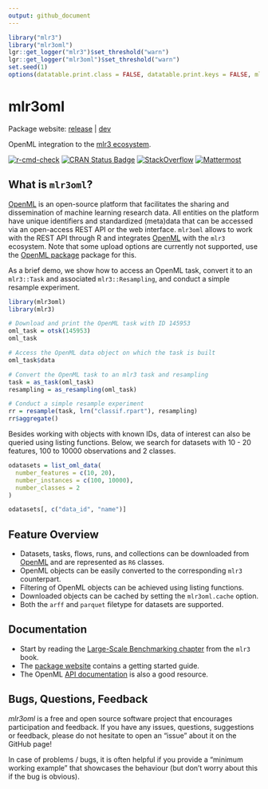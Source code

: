 ```yaml
---
output: github_document
---
```


```r
library("mlr3")
library("mlr3oml")
lgr::get_logger("mlr3")$set_threshold("warn")
lgr::get_logger("mlr3oml")$set_threshold("warn")
set.seed(1)
options(datatable.print.class = FALSE, datatable.print.keys = FALSE, mlr3oml.verbose = FALSE)
```

# mlr3oml

Package website: [release](https://mlr3oml.mlr-org.com/) | [dev](https://mlr3oml.mlr-org.com/dev/)

OpenML integration to the [mlr3 ecosystem](https://mlr-org.com/).

[![r-cmd-check](https://github.com/mlr-org/mlr3oml/actions/workflows/r-cmd-check.yml/badge.svg)](https://github.com/mlr-org/mlr3oml/actions/workflows/r-cmd-check.yml)
[![CRAN Status Badge](https://www.r-pkg.org/badges/version-ago/mlr3oml)](https://cran.r-project.org/package=mlr3oml)
[![StackOverflow](https://img.shields.io/badge/stackoverflow-mlr3-orange.svg)](https://stackoverflow.com/questions/tagged/mlr3)
[![Mattermost](https://img.shields.io/badge/chat-mattermost-orange.svg)](https://lmmisld-lmu-stats-slds.srv.mwn.de/mlr_invite/)


## What is `mlr3oml`?

[OpenML](https://www.openml.org) is an open-source platform that facilitates the sharing and dissemination of machine learning research data.
All entities on the platform have unique identifiers and standardized (meta)data that can be accessed via an open-access REST API or the web interface.
`mlr3oml` allows to work with the REST API through R and integrates [OpenML](https://www.openml.org) with the `mlr3` ecosystem.
Note that some upload options are currently not supported, use the [OpenML package](https://cran.r-project.org/package=OpenML) package for this.

As a brief demo, we show how to access an OpenML task, convert it to an `mlr3::Task` and associated `mlr3::Resampling`, and conduct a simple resample experiment.

```r
library(mlr3oml)
library(mlr3)

# Download and print the OpenML task with ID 145953
oml_task = otsk(145953)
oml_task

# Access the OpenML data object on which the task is built
oml_task$data

# Convert the OpenML task to an mlr3 task and resampling
task = as_task(oml_task)
resampling = as_resampling(oml_task)

# Conduct a simple resample experiment
rr = resample(task, lrn("classif.rpart"), resampling)
rr$aggregate()
```

Besides working with objects with known IDs, data of interest can also be queried using listing functions. Below, we search for datasets with 10 - 20 features, 100 to 10000 observations and 2 classes.

```r
odatasets = list_oml_data(
  number_features = c(10, 20),
  number_instances = c(100, 10000),
  number_classes = 2
)

odatasets[, c("data_id", "name")]
```
## Feature Overview

* Datasets, tasks, flows, runs, and collections can be downloaded from [OpenML](https://www.openml.org) and are represented as `R6` classes.
* OpenML objects can be easily converted to the corresponding `mlr3` counterpart.
* Filtering of OpenML objects can be achieved using listing functions.
* Downloaded objects can be cached by setting the `mlr3oml.cache` option.
* Both the `arff` and `parquet` filetype for datasets are supported.

## Documentation

* Start by reading the [Large-Scale Benchmarking chapter](https://mlr3book.mlr-org.com/chapters/chapter11/large-scale_benchmarking.html) from the `mlr3` book.
* The [package website](https://mlr3oml.mlr-org.com/dev/) contains a getting started guide.
* The OpenML [API documentation](https://www.openml.org/apis) is also a good resource.


## Bugs, Questions, Feedback

*mlr3oml* is a free and open source software project that
encourages participation and feedback. If you have any issues,
questions, suggestions or feedback, please do not hesitate to open an
“issue” about it on the GitHub page\!

In case of problems / bugs, it is often helpful if you provide a
“minimum working example” that showcases the behaviour (but don’t
worry about this if the bug is obvious).
